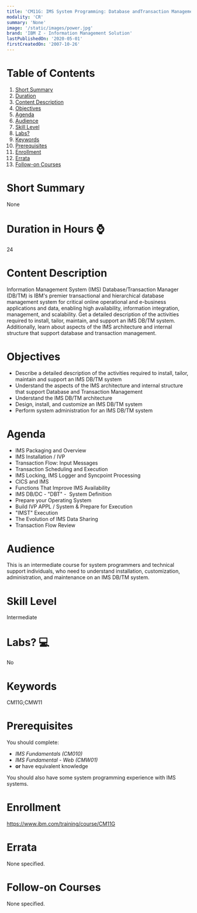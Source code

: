 ```yaml
---
title: 'CM11G: IMS System Programming: Database andTransaction Management'
modality: 'CR'
summary: 'None'
image: '/static/images/power.jpg'
brand: 'IBM Z - Information Management Solution'
lastPublishedOn: '2020-05-01'
firstCreatedOn: '2007-10-26'
---
```

# Table of Contents
1.  [Short Summary](#short-summary)
2.  [Duration](#duration-in-hours-)
3.  [Content Description](#content-description)
4.  [Objectives](#objectives)
5.  [Agenda](#agenda)
6.  [Audience](#audience)
7.  [Skill Level](#skill-level)
8.  [Labs?](#labs-)
9.  [Keywords](#keywords)
10. [Prerequisites](#prerequisites)
11. [Enrollment](#enrollment)
12. [Errata](#errata)
13. [Follow-on Courses](#follow-on-courses)

# Short Summary
None

# Duration in Hours ⌚
24

# Content Description
<p>Information Management System (IMS) Database/Transaction Manager (DB/TM) is IBM&apos;s premier transactional and hierarchical database management system for critical online operational and e-business applications and data, enabling high availability, information integration, management, and scalability. Get a detailed description of the activities required to install, tailor, maintain, and support an IMS DB/TM system. Additionally, learn about aspects of the IMS architecture and internal structure that support database and transaction management.</p>

# Objectives
<ul><li>Describe a detailed description of the activities required to install, tailor, maintain and support an IMS DB/TM system
</li><li>Understand the aspects of the IMS architecture and internal structure that support Database and Transaction Management
</li><li>Understand the IMS DB/TM architecture
</li><li>Design, install, and customize an IMS DB/TM system
</li><li>Perform system administration for an IMS DB/TM system</li></ul>

# Agenda
<ul><li>IMS Packaging and Overview</li><li>IMS Installation / IVP</li><li>Transaction Flow: Input Messages</li><li>Transaction Scheduling and Execution</li><li>IMS Locking, IMS Logger and Syncpoint Processing</li><li>CICS and IMS</li><li>Functions That Improve IMS Availability</li><li>IMS DB/DC - &quot;DBT&quot; -  System Definition</li><li>Prepare your Operating System</li><li>Build IVP APPL / System &amp; Prepare for Execution</li><li>&quot;IMST&quot; Execution</li><li>The Evolution of IMS Data Sharing</li><li>Transaction Flow Review</li></ul>

# Audience
<p>This is an intermediate course for system programmers and technical support individuals, who need to understand installation, customization, administration, and maintenance on an IMS DB/TM system.</p>

# Skill Level
Intermediate

# Labs? 💻
No

# Keywords
CM11G;CMW11

# Prerequisites
<p>You should complete:
</p><ul><li><i>IMS Fundamentals (CM010)
</i></li><li><i>IMS Fundamental - Web (CMW01)</i>
</li><li><b>or</b> have equivalent knowledge
</li></ul><p>You should also have some system programming experience with IMS systems.</p>

# Enrollment
https://www.ibm.com/training/course/CM11G

# Errata
None specified.

# Follow-on Courses
None specified.


